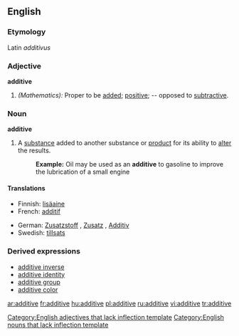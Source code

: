==English==

===Etymology===
Latin ''additivus''

===Adjective===
'''additive'''[[Category:English adjectives that lack inflection template]]

# ''(Mathematics):'' Proper to be [[add]]ed; [[positive]]; -- opposed to [[subtractive]].

===Noun===
'''additive'''[[Category:English nouns that lack inflection template]]

# A [[substance]] added to another substance or [[product]] for its ability to [[alter]] the results.
#:'''Example:''' Oil may be used as an '''additive''' to gasoline to improve the lubrication of a small engine

====Translations====
{{top}}
*Finnish: [[lisäaine]]
*French: [[additif]]
{{mid}}
*German: [[Zusatzstoff]] {{m}}, [[Zusatz]] {{m}}, [[Additiv]] {{n}}
*Swedish: [[tillsats]] {{c}}
{{bottom}}

===Derived expressions===
{{rfc-header|Derived expressions}}
*[[additive inverse]]
*[[additive identity]]
*[[additive group]]
*[[additive color]]

[[ar:additive]]
[[fr:additive]]
[[hu:additive]]
[[pl:additive]]
[[ru:additive]]
[[vi:additive]]
[[tr:additive]]
